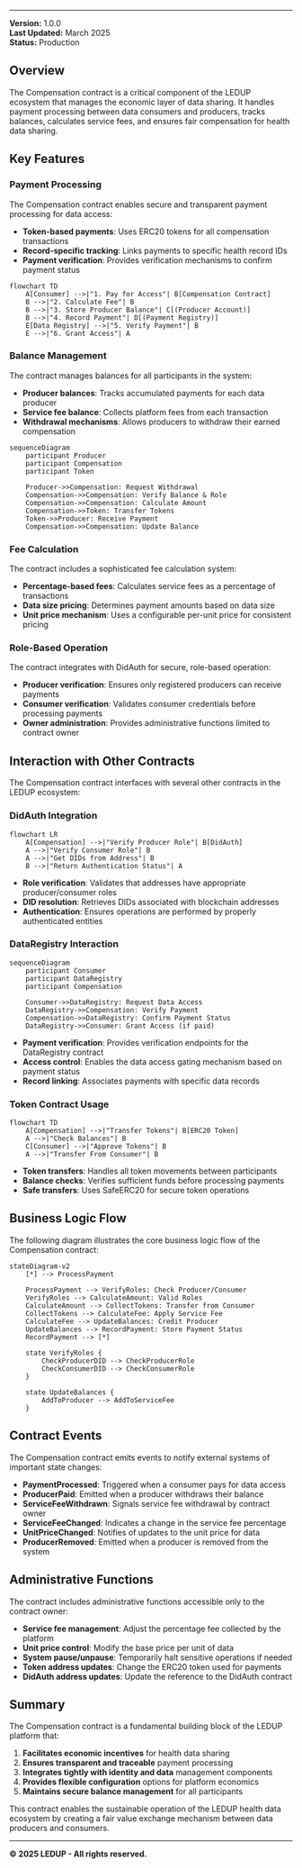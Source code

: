 
<HeaderTitle
  title="Compensation Contract"
  source="https://github.com/LED-UP/LED-UP-SMART-CONTRACTS/tree/main/contracts"
/>

---



**Version:** 1.0.0  
**Last Updated:** March 2025  
**Status:** Production

## Overview

The Compensation contract is a critical component of the LEDUP ecosystem that manages the economic layer of data sharing. It handles payment processing between data consumers and producers, tracks balances, calculates service fees, and ensures fair compensation for health data sharing.

## Key Features

### Payment Processing

The Compensation contract enables secure and transparent payment processing for data access:

- **Token-based payments**: Uses ERC20 tokens for all compensation transactions
- **Record-specific tracking**: Links payments to specific health record IDs
- **Payment verification**: Provides verification mechanisms to confirm payment status

```mermaid
flowchart TD
    A[Consumer] -->|"1. Pay for Access"| B[Compensation Contract]
    B -->|"2. Calculate Fee"| B
    B -->|"3. Store Producer Balance"| C[(Producer Account)]
    B -->|"4. Record Payment"| D[(Payment Registry)]
    E[Data Registry] -->|"5. Verify Payment"| B
    E -->|"6. Grant Access"| A
```

### Balance Management

The contract manages balances for all participants in the system:

- **Producer balances**: Tracks accumulated payments for each data producer
- **Service fee balance**: Collects platform fees from each transaction
- **Withdrawal mechanisms**: Allows producers to withdraw their earned compensation

```mermaid
sequenceDiagram
    participant Producer
    participant Compensation
    participant Token

    Producer->>Compensation: Request Withdrawal
    Compensation->>Compensation: Verify Balance & Role
    Compensation->>Compensation: Calculate Amount
    Compensation->>Token: Transfer Tokens
    Token->>Producer: Receive Payment
    Compensation->>Compensation: Update Balance
```

### Fee Calculation

The contract includes a sophisticated fee calculation system:

- **Percentage-based fees**: Calculates service fees as a percentage of transactions
- **Data size pricing**: Determines payment amounts based on data size
- **Unit price mechanism**: Uses a configurable per-unit price for consistent pricing

### Role-Based Operation

The contract integrates with DidAuth for secure, role-based operation:

- **Producer verification**: Ensures only registered producers can receive payments
- **Consumer verification**: Validates consumer credentials before processing payments
- **Owner administration**: Provides administrative functions limited to contract owner

## Interaction with Other Contracts

The Compensation contract interfaces with several other contracts in the LEDUP ecosystem:

### DidAuth Integration

```mermaid
flowchart LR
    A[Compensation] -->|"Verify Producer Role"| B[DidAuth]
    A -->|"Verify Consumer Role"| B
    A -->|"Get DIDs from Address"| B
    B -->|"Return Authentication Status"| A
```

- **Role verification**: Validates that addresses have appropriate producer/consumer roles
- **DID resolution**: Retrieves DIDs associated with blockchain addresses
- **Authentication**: Ensures operations are performed by properly authenticated entities

### DataRegistry Interaction

```mermaid
sequenceDiagram
    participant Consumer
    participant DataRegistry
    participant Compensation

    Consumer->>DataRegistry: Request Data Access
    DataRegistry->>Compensation: Verify Payment
    Compensation->>DataRegistry: Confirm Payment Status
    DataRegistry->>Consumer: Grant Access (if paid)
```

- **Payment verification**: Provides verification endpoints for the DataRegistry contract
- **Access control**: Enables the data access gating mechanism based on payment status
- **Record linking**: Associates payments with specific data records

### Token Contract Usage

```mermaid
flowchart TD
    A[Compensation] -->|"Transfer Tokens"| B[ERC20 Token]
    A -->|"Check Balances"| B
    C[Consumer] -->|"Approve Tokens"| B
    A -->|"Transfer From Consumer"| B
```

- **Token transfers**: Handles all token movements between participants
- **Balance checks**: Verifies sufficient funds before processing payments
- **Safe transfers**: Uses SafeERC20 for secure token operations

## Business Logic Flow

The following diagram illustrates the core business logic flow of the Compensation contract:

```mermaid
stateDiagram-v2
    [*] --> ProcessPayment

    ProcessPayment --> VerifyRoles: Check Producer/Consumer
    VerifyRoles --> CalculateAmount: Valid Roles
    CalculateAmount --> CollectTokens: Transfer from Consumer
    CollectTokens --> CalculateFee: Apply Service Fee
    CalculateFee --> UpdateBalances: Credit Producer
    UpdateBalances --> RecordPayment: Store Payment Status
    RecordPayment --> [*]

    state VerifyRoles {
        CheckProducerDID --> CheckProducerRole
        CheckConsumerDID --> CheckConsumerRole
    }

    state UpdateBalances {
        AddToProducer --> AddToServiceFee
    }
```

## Contract Events

The Compensation contract emits events to notify external systems of important state changes:

- **PaymentProcessed**: Triggered when a consumer pays for data access
- **ProducerPaid**: Emitted when a producer withdraws their balance
- **ServiceFeeWithdrawn**: Signals service fee withdrawal by contract owner
- **ServiceFeeChanged**: Indicates a change in the service fee percentage
- **UnitPriceChanged**: Notifies of updates to the unit price for data
- **ProducerRemoved**: Emitted when a producer is removed from the system

## Administrative Functions

The contract includes administrative functions accessible only to the contract owner:

- **Service fee management**: Adjust the percentage fee collected by the platform
- **Unit price control**: Modify the base price per unit of data
- **System pause/unpause**: Temporarily halt sensitive operations if needed
- **Token address updates**: Change the ERC20 token used for payments
- **DidAuth address updates**: Update the reference to the DidAuth contract

## Summary

The Compensation contract is a fundamental building block of the LEDUP platform that:

1. **Facilitates economic incentives** for health data sharing
2. **Ensures transparent and traceable** payment processing
3. **Integrates tightly with identity and data** management components
4. **Provides flexible configuration** options for platform economics
5. **Maintains secure balance management** for all participants

This contract enables the sustainable operation of the LEDUP health data ecosystem by creating a fair value exchange mechanism between data producers and consumers.

---

**© 2025 LEDUP - All rights reserved.**
